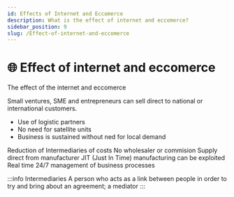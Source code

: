 ```yaml
---
id: Effects of Internet and Eccomerce
description: What is the effect of internet and eccomerce?
sidebar_position: 9
slug: /Effect-of-internet-and-eccomerce
---
```


# 🌐 Effect of internet and eccomerce


The effect of the internet and eccomerce

Small ventures, SME and entrepreneurs can sell direct to national or international customers. 
- Use of logistic partners
- No need for satellite units
- Business is sustained without ned for local demand

Reduction of Intermediaries of costs
No wholesaler or commision
Supply direct from manufacturer
JIT (Just In Time) manufacturing can be exploited
Real time 24/7 management of business processes

:::info Intermediaries
A person who acts as a link between people in order to try and bring about an agreement; a mediator
:::
